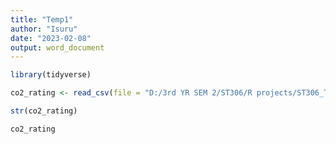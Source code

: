 ---
title: "Temp1"
author: "Isuru"
date: "2023-02-08"
output: word_document
---





```{r}
library(tidyverse)


```
```{r}
co2_rating <- read_csv(file = "D:/3rd YR SEM 2/ST306/R projects/ST306_Temp1/Data/MY2021 Fuel Consumption Ratings.csv")
```
```{r}
str(co2_rating)
```
```{r}
co2_rating 
```

